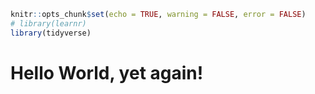 
```r
knitr::opts_chunk$set(echo = TRUE, warning = FALSE, error = FALSE)
# library(learnr)
library(tidyverse)
```




# Hello World, yet again! 
